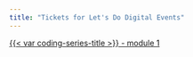 ```yaml
---
title: "Tickets for Let's Do Digital Events"
---
```


[{{< var coding-series-title >}} - module 1](programming-in-healthcare-module-1-July-2024.qmd)